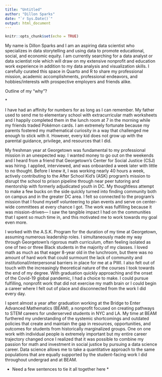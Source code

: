 ```yaml
---
title: "Untitled"
author: "Dillon Sparks"
date: "`r Sys.Date()`"
output: html_document
---
```


```r
knitr::opts_chunk$set(echo = TRUE)
```

My name is Dillon Sparks and I am an aspiring data scientist who specializes in data storytelling and using data to promote educational, social, and economic equity. I am currently searching for a data analyst or data scientist role which will draw on my extensive nonprofit and education work experience in addition to my data analysis and visualization skills. I carefully curated this space in Quarto and R to share my professional mission, academic accomplishments, professional endeavors, and hobbies/interests with prospective employers and friends alike.

Outline of my "why"?

\*

I have had an affinity for numbers for as long as I can remember. My father used to send me to elementary school with extracurricular math worksheets and I happily completed them in the lunch room at 7 in the morning while my friends traded Pokémon cards. I am extremely fortunate because my parents fostered my mathematical curiosity in a way that challenged me enough to stick with it. However, every kid does not grow up with the parental guidance, privilege, and resources that I did.

My freshman year at Georgetown was fundamental to my professional mission in an unexpected way. I wanted money to go out on the weekends and I heard from a friend that Georgetown's Center for Social Justice (CSJ) was hiring. I applied, interviewed, and was onboarded a week later with little to no thought. Before I knew it, I was working nearly 40 hours a week, actively contributing to the After School Kid's (ASK) program's mission to disrupt the school to prison pipeline through near peer tutoring and mentorship with formerly adjudicated youth in DC. My thoughtless attempt to make a few bucks on the side quickly turned into finding community both on campus and in the greater DC area. I felt so connected to the program's mission that I found myself volunteering to plan events and serve on center-wide committees at every chance I got. The work was fulfilling because it was mission-driven--- I saw the tangible impact I had on the communities that I spent so much time in, and this motivated me to work towards my goal even more.

I worked with the A.S.K. Program for the duration of my time at Georgetown, assuming numerous leadership roles. I simultaneously made my way through Georgetown's rigorous math curriculum, often feeling isolated as one of two or three Black students in the majority of my classes. I loved math as much as that eager 8-year old in the lunchroom, but there was no amount of hard work that could surmount the lack of community and institutional/interpersonal barriers in place for me at a PWI. I also felt out of touch with the increasingly theoretical nature of the courses I took towards the end of my degree. With graduation quickly approaching and the onset of the Covid-19 global pandemic, I had a choice to make. I could pursue fulfilling, nonprofit work that did not exercise my math brain or I could begin a career where I felt out of place and disconnected from the work I did every day.

I spent almost a year after graduation working at the Bridge to Enter Advanced Mathematics (BEAM), a nonprofit focused on creating pathways to STEM careers for underserved students in NYC and LA. My time at BEAM furthered my understanding of the systemic shortcomings and outdated policies that create and maintain the gap in resources, opportunities, and outcomes for students from historically marginalized groups. One on one work with individual people is extremely important but my entire career trajectory changed once I realized that it was possible to combine my passion for math and investment in social justice by pursuing a data science career. Data science allows me to take a quantitative approach to the same populations that are equally supported by the student-facing work I did throughout undergrad and at BEAM.

-   Need a few sentences to tie it all together here \*
